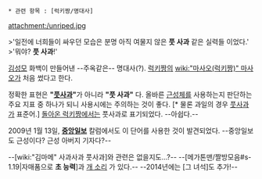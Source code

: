  * 관련 항목 : [럭키짱/명대사]

attachment:/unriped.jpg

>'일전에 너희들이 싸우던 모습은 분명 아직 여물지 않은 '''풋 사과''' 같은 실력들 이었다.'
>'뭐야? '''풋 사과'''!'

[[김성모]] 화백이 만들어낸 --주옥같은-- 명대사(?). [[럭키짱]]의 [[wiki:"마사오(럭키짱)" 마사오]]가 처음 썼다고 한다.

정확한 표현은 '''"[[풋사과]]"'''가 아니라 '''"풋 사과"''' 다. 올바른 [[근성체]]를 사용하는지 판단하는 주요 지표 중 하나가 되니 사용시에는 주의하는 것이 좋다. [* 물론 과일의 경우 [[풋사과]]가 표준어.] [[돌아온 럭키짱]]에서는 풋사과로 표기되었다. --아쉽다.--

2009년 1월 13일, '''[[중앙일보]]''' 칼럼에서도 이 단어를 사용한 것이 발견되었다. --중앙일보도 근성이다? 근성 아버지 기자다?--

--[wiki:"김마메" 사과사과 풋사과]와 관련은 없을지도...?--
--[메가톤맨/짤방모음#s-1.19|자매품으로 '''초 능력''']과 [http://comic.naver.com/webtoon/detail.nhn?titleId=449854&no=124 개 소리] 가 있다.-- --2014년에는 [그 녀석]도 추가!--
